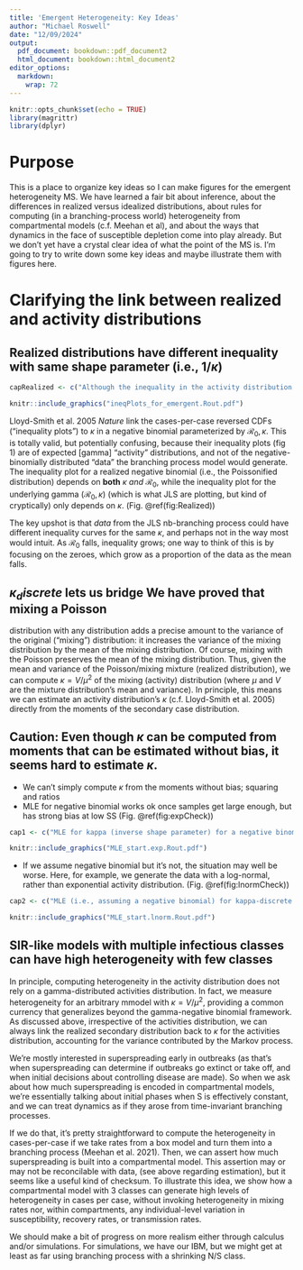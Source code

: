 ```yaml
---
title: 'Emergent Heterogeneity: Key Ideas'
author: "Michael Roswell"
date: "12/09/2024"
output:
  pdf_document: bookdown::pdf_document2
  html_document: bookdown::html_document2
editor_options: 
  markdown: 
    wrap: 72
---
```


```r
knitr::opts_chunk$set(echo = TRUE)
library(magrittr)
library(dplyr)
```

# Purpose

This is a place to organize key ideas so I can make figures for the
emergent heterogeneity MS. We have learned a fair bit about inference,
about the differences in realized versus idealized distributions, about
rules for computing (in a branching-process world) heterogeneity from
compartmental models (c.f. Meehan et al), and about the ways that
dynamics in the face of susceptible depletion come into play already.
But we don't yet have a crystal clear idea of what the point of the MS
is. I'm going to try to write down some key ideas and maybe illustrate
them with figures here.

# Clarifying the link between realized and activity distributions

## Realized distributions have different inequality with same shape parameter (i.e., $1/\kappa$)

```r
capRealized <- c("Although the inequality in the activity distribution does not depend on R0, the inequality in \"realized\" infectiousness from a branching process model with an exponential activity distribution depends on R0. Perhaps unintuitively, observed inequality grows as R0 falls; one way of thinking of this is the increasing proportion of infectees that transmit to nobody with lower R0)")
```

```r
knitr::include_graphics("ineqPlots_for_emergent.Rout.pdf")
```


Lloyd-Smith et al. 2005 _Nature_ link the cases-per-case reversed CDFs
("inequality plots") to $\kappa$ in a negative binomial parameterized by
$\mathcal{R_0}, \kappa$. This is totally valid, but potentially confusing,
because their inequality plots (fig 1) are of expected [gamma] "activity"
distributions, and not of the negative-binomially distributed "data" the
branching process model would generate. The inequality plot for a realized
negative binomial (i.e., the Poissonified distribution) depends on
**both** $\kappa$ *and* $\mathcal{R_0}$, while the inequality plot for the
underlying gamma ($\mathcal{R_0}, \kappa$) (which is what JLS are plotting, but
kind of cryptically) only depends on $\kappa$. (Fig. \@ref(fig:Realized))

The key upshot is that *data* from the JLS nb-branching process could have
different inequality curves for the same $\kappa$, and perhaps not in the way
most would intuit. As $\mathcal{R_0}$ falls, inequality grows; one way to think
of this is by focusing on the zeroes, which grow as a proportion of the data as
the mean falls.

## $\kappa_discrete$ lets us bridge We have proved that mixing a Poisson
distribution with any distribution adds a precise amount to the variance of the
original ("mixing") distribution: it increases the variance of the mixing
distribution by the mean of the mixing distribution. Of course, mixing with the
Poisson preserves the mean of the mixing distribution. Thus, given the mean and
variance of the Poisson/mixing mixture (realized distribution), we can compute
$\kappa = V/\mu^2$ of the mixing (activity) distribution (where $\mu$ and $V$
are the mixture distribution's mean and variance). In principle, this means we
can estimate an activity distribution's $\kappa$ (c.f. Lloyd-Smith et al. 2005)
directly from the moments of the secondary case distribution.


## Caution: Even though $\kappa$ can be computed from moments that can be estimated without bias, it seems hard to estimate $\kappa$. 

- We can't simply compute $\kappa$ from the moments without bias; squaring and ratios
- MLE for negative binomial works ok once samples get large enough, but has strong bias at low SS
(Fig. \@ref(fig:expCheck))

```r
cap1 <- c("MLE for kappa (inverse shape parameter) for a negative binomial is downward biased and bias may be severe with small samples. Here, n = 6. Blue line represents the true kappa (1), point estimates and CI from each sample of 6 are ranked and plotted against their \"quantile\". CI that do not overlap the target are colored red. For valid CI, the bottom 2.5% fall entirely below the target and top 2.5% above, and the rest contain the target.")
```
```r
knitr::include_graphics("MLE_start.exp.Rout.pdf")
```

- If we assume negative binomial but it's not, the situation may well be worse.
Here, for example, we generate the data with a log-normal, rather than
exponential activity distribution. (Fig. \@ref(fig:lnormCheck))

```r
cap2 <- c("MLE (i.e., assuming a negative binomial) for kappa-discrete (i.e., CV squared for the mixture mean for the Poisson deviates), when the data are generated by a different process (i.e., without an underlying gamma) will be downward biased for positively-skewed data, and bias may be severe and persistent with largers samples. Here, n = 6, and the data are random deviates from a Poisson-lognormal mixture. Blue line represents the true kappa (1), point estimates and CI from each sample of 6 are ranked and plotted against their \"quantile\". CI that do not overlap the target are colored red. For valid CI, the bottom 2.5% fall entirely below the target and top 2.5% above, and the rest contain the target.")
```

```r
knitr::include_graphics("MLE_start.lnorm.Rout.pdf")
```

## SIR-like models with multiple infectious classes can have high heterogeneity with few classes
In principle, computing heterogeneity in the activity distribution does not rely
on a gamma-distributed activities distribution. In fact, we measure
heterogeneity for an arbitrary mmodel with $\kappa = V/\mu^2$, providing a
common currency that generalizes beyond the gamma-negative binomial framework.
As discussed above, irrespective of the activities distribution, we can always
link the realized secondary distribution back to $\kappa$ for the activities
distribution, accounting for the variance contributed by the Markov process.

We're mostly interested in superspreading early in outbreaks (as that's when
superspreading can determine if outbreaks go extinct or take off, and when
initial decisions about controlling disease are made). So when we ask about how
much superspreading is encoded in compartmental models, we're essentially
talking about initial phases when S is effectively constant, and we can treat
dynamics as if they arose from time-invariant branching processes.

If we do that, it's pretty straightforward to compute the heterogeneity in
cases-per-case if we take rates from a box model and turn them into a branching
process (Meehan et al. 2021). Then, we can assert how much superspreading is
built into a compartmental model. This assertion may or may not be reconcilable
with data, (see above regarding estimation), but it seems like a useful kind of
checksum. To illustrate this idea, we show how a compartmental model with 3
classes can generate high levels of heterogeneity in cases per case, without
invoking heterogeneity in mixing rates nor, within compartments, any
individual-level variation in susceptibility, recovery rates, or transmission
rates.

We should make a bit of progress on more realism either through calculus and/or
simulations. For simulations, we have our IBM, but we might get at least as far
using branching process with a shrinking N/S class.
